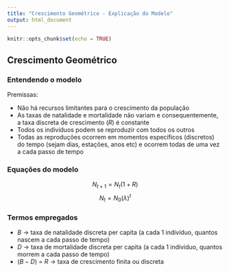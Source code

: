 ---
title: "Crescimento Geométrico - Explicação do Modelo"
output: html_document
---

```{r setup, include=FALSE}
knitr::opts_chunk$set(echo = TRUE)
```

## Crescimento Geométrico


### Entendendo o modelo


Premissas:

- Não há recursos limitantes para o crescimento da população
- As taxas de natalidade e mortalidade não variam e consequentemente, a taxa discreta de crescimento ($R$) é constante
- Todos os indivíduos podem se reproduzir com todos os outros
- Todas as reproduções ocorrem em momentos específicos (discretos) do tempo (sejam dias, estações, anos etc) e ocorrem todas de uma vez a cada passo de tempo 


### Equações do modelo

$$N_{t+1} = N_{t}(1+R)$$
$$N_t = N_{0} (λ)^t$$

### Termos empregados

- $B$ -> taxa de natalidade discreta per capita (a cada 1 indivíduo, quantos nascem a cada passo de tempo)
- $D$ -> taxa de mortalidade discreta per capita (a cada 1 indivíduo, quantos morrem a cada passo de tempo)
- $(B-D)$ = $R$ -> taxa de crescimento finita ou discreta